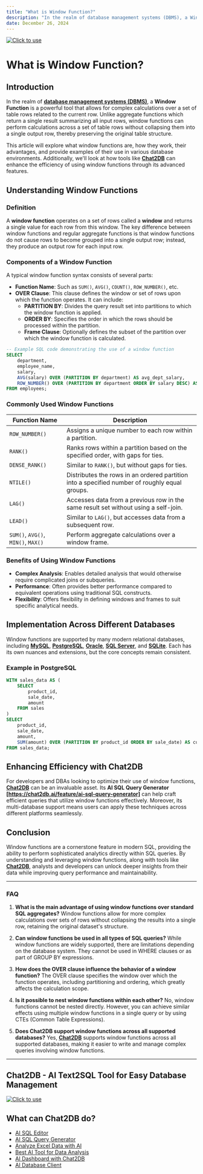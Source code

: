 ```yaml
---
title: "What is Window Function?"
description: "In the realm of database management systems (DBMS), a Window Function is a powerful tool that allows for complex calculations over a set of table rows related to the current row."
date: December 26, 2024
---
```

[![Click to use](/image/blog/bg/chat2db1.png)](https://app.chat2db.ai/)
# What is Window Function?

## Introduction

In the realm of **[database management systems (DBMS)](https://en.wikipedia.org/wiki/Database_management_system)**, a **Window Function** is a powerful tool that allows for complex calculations over a set of table rows related to the current row. Unlike aggregate functions which return a single result summarizing all input rows, window functions can perform calculations across a set of table rows without collapsing them into a single output row, thereby preserving the original table structure.

This article will explore what window functions are, how they work, their advantages, and provide examples of their use in various database environments. Additionally, we'll look at how tools like **[Chat2DB](https://chat2db.ai)** can enhance the efficiency of using window functions through its advanced features.

## Understanding Window Functions

### Definition

A **window function** operates on a set of rows called a **window** and returns a single value for each row from this window. The key difference between window functions and regular aggregate functions is that window functions do not cause rows to become grouped into a single output row; instead, they produce an output row for each input row.

### Components of a Window Function

A typical window function syntax consists of several parts:

- **Function Name**: Such as `SUM()`, `AVG()`, `COUNT()`, `ROW_NUMBER()`, etc.
- **OVER Clause**: This clause defines the window or set of rows upon which the function operates. It can include:
  - **PARTITION BY**: Divides the query result set into partitions to which the window function is applied.
  - **ORDER BY**: Specifies the order in which the rows should be processed within the partition.
  - **Frame Clause**: Optionally defines the subset of the partition over which the window function is calculated.

```sql
-- Example SQL code demonstrating the use of a window function
SELECT 
    department,
    employee_name,
    salary,
    AVG(salary) OVER (PARTITION BY department) AS avg_dept_salary,
    ROW_NUMBER() OVER (PARTITION BY department ORDER BY salary DESC) AS row_num
FROM employees;
```

### Commonly Used Window Functions

| Function Name | Description |
|---------------|-------------|
| `ROW_NUMBER()` | Assigns a unique number to each row within a partition. |
| `RANK()` | Ranks rows within a partition based on the specified order, with gaps for ties. |
| `DENSE_RANK()` | Similar to `RANK()`, but without gaps for ties. |
| `NTILE()` | Distributes the rows in an ordered partition into a specified number of roughly equal groups. |
| `LAG()` | Accesses data from a previous row in the same result set without using a self-join. |
| `LEAD()` | Similar to `LAG()`, but accesses data from a subsequent row. |
| `SUM()`, `AVG()`, `MIN()`, `MAX()` | Perform aggregate calculations over a window frame. |

### Benefits of Using Window Functions

- **Complex Analysis**: Enables detailed analysis that would otherwise require complicated joins or subqueries.
- **Performance**: Often provides better performance compared to equivalent operations using traditional SQL constructs.
- **Flexibility**: Offers flexibility in defining windows and frames to suit specific analytical needs.

## Implementation Across Different Databases

Window functions are supported by many modern relational databases, including **[MySQL](https://chat2db.ai/client/mysql)**, **[PostgreSQL](https://chat2db.ai/client/postgresql)**, **[Oracle](https://chat2db.ai/client/oracle)**, **[SQL Server](https://chat2db.ai/client/sqlserver)**, and **[SQLite](https://chat2db.ai/client/sqlite)**. Each has its own nuances and extensions, but the core concepts remain consistent.

### Example in PostgreSQL

```sql
WITH sales_data AS (
    SELECT 
        product_id,
        sale_date,
        amount
    FROM sales
)
SELECT 
    product_id,
    sale_date,
    amount,
    SUM(amount) OVER (PARTITION BY product_id ORDER BY sale_date) AS cumulative_sales
FROM sales_data;
```

## Enhancing Efficiency with Chat2DB

For developers and DBAs looking to optimize their use of window functions, **[Chat2DB](https://chat2db.ai)** can be an invaluable asset. Its **AI SQL Query Generator [https://chat2db.ai/feature/ai-sql-query-generator]** can help craft efficient queries that utilize window functions effectively. Moreover, its multi-database support means users can apply these techniques across different platforms seamlessly.

## Conclusion

Window functions are a cornerstone feature in modern SQL, providing the ability to perform sophisticated analytics directly within SQL queries. By understanding and leveraging window functions, along with tools like **[Chat2DB](https://chat2db.ai)**, analysts and developers can unlock deeper insights from their data while improving query performance and maintainability.

---

### FAQ

1. **What is the main advantage of using window functions over standard SQL aggregates?**
   Window functions allow for more complex calculations over sets of rows without collapsing the results into a single row, retaining the original dataset's structure.

2. **Can window functions be used in all types of SQL queries?**
   While window functions are widely supported, there are limitations depending on the database system. They cannot be used in WHERE clauses or as part of GROUP BY expressions.

3. **How does the OVER clause influence the behavior of a window function?**
   The OVER clause specifies the window over which the function operates, including partitioning and ordering, which greatly affects the calculation scope.

4. **Is it possible to nest window functions within each other?**
   No, window functions cannot be nested directly. However, you can achieve similar effects using multiple window functions in a single query or by using CTEs (Common Table Expressions).

5. **Does Chat2DB support window functions across all supported databases?**
   Yes, **[Chat2DB](https://chat2db.ai)** supports window functions across all supported databases, making it easier to write and manage complex queries involving window functions.

---

## Chat2DB - AI Text2SQL Tool for Easy Database Management

[![Click to use](/image/blog/chat2db.png)](https://app.chat2db.ai/)

## What can Chat2DB do?

- [AI SQL Editor](https://chat2db.ai/feature/AI%20SQL%20Editor)
- [AI SQL Query Generator](https://chat2db.ai/feature/AI%20SQL%20Query%20Generator)
- [Analyze Excel Data with AI](https://chat2db.ai/feature/Analyze%20Excel%20Data%20with%20AI)
- [Best AI Tool for Data Analysis](https://chat2db.ai/feature/Best%20AI%20Tool%20for%20Data%20Analysis)
- [AI Dashboard with Chat2DB](https://chat2db.ai/feature/AI%20Dashboard%20with%20Chat2DB)
- [AI Database Client](https://chat2db.ai/feature/AI%20Database%20Client)

